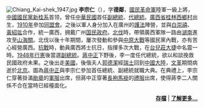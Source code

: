 <!-- ※注意：原則上一張圖片的展示時間最多不超過一季（三個月）。 -->
[[File:Chiang_Kai-shek_1947.jpg|none]]
'''李宗仁'''（{{bd|1891年|8月13日|1969年|1月30日|catIdx=L李}}），字'''德鄰'''，[[國民革命軍|國民革命軍]]陸軍一級上將，[[中國國民黨|中國國民黨]][[新桂系|新桂系]]首领，曾任[[中華民國|中華民國]]首任[[中華民國副總統|副總統]]、[[代總統|代]][[中華民國總統|總統]]。[[廣西省_(清)|廣西省]][[桂林|桂林]][[西鄉村|西鄉村]]出生，[[1910年|1910年]]參加[[中國同盟會|同盟會]]。之後以軍人身分加入在廣州的[[護法運動|護法]]陣營，並與[[白崇禧|白崇禧]]、[[黃紹竑|黃紹竑]]合作，統一廣西，拥戴广州[[国民政府|国民政府]]。[[國民革命軍北伐|北伐]]時，帶領廣西軍隊一路由[[湖南|湖南]]進攻至[[山海關|山海關]]。北伐以後十年期間，屢次發動和參與[[中原大戰|中原大戰]]等國民黨內戰，亦有苦心經營廣西。[[抗戰|抗戰]]時，動員廣西將士抗日，指揮多次大戰，在[[台兒莊會戰|台兒莊大捷]]中名震一時。[[1948年|1948年]][[行憲|行憲]]後當選[[副總統|副總統]]。[[蔣中正|蔣中正]]下野後，李一度任代總統，欲以和談挽救民國政府未果。之後出走[[美國|美國]]，後偕夫人[[郭德潔|郭德潔]]經[[瑞士|瑞士]]回到[[中國大陸|中國大陸]]，[[文革|文革]]期間病逝於[[北京|北京]]。圖為[[蔣中正|蔣中正]]與李宗仁參加首任總統、副總統就職大典。在典禮上，李宗仁穿著掛滿[[勛章|勛章]]的[[軍服|軍服]]出席，但蔣中正穿著[[長袍|長袍]][[馬褂|馬褂]]的[[禮服|禮服]]出席，使得蔣李二人關係不合在當時已經檯面化。

<div align="right">'''[[Portal:中華民國/特色图片/存档|存檔]]''' | '''[[李宗仁|了解更多...]]'''</div>
